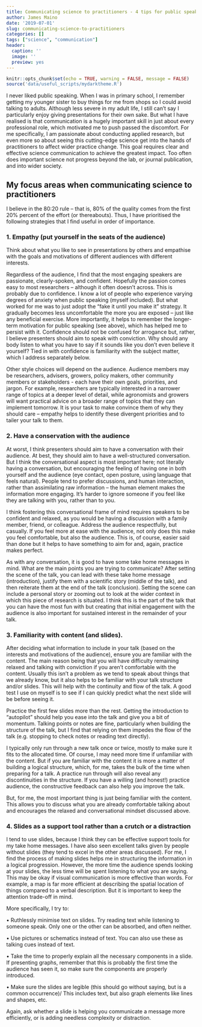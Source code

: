 ```yaml
---
title: Communicating science to practitioners - 4 tips for public speaking
author: James Maino
date: '2019-07-01'
slug: communicating-science-to-practitioners
categories: []
tags: ["science", "communication"]
header:
  caption: ''
  image: ''
  preview: yes
---
```


```r
knitr::opts_chunk$set(echo = TRUE, warning = FALSE, message = FALSE)
source('data/useful_scripts/mydarktheme.R')
```


I never liked public speaking. When I was in primary school, I remember getting my younger sister to buy things for me from shops so I could avoid talking to adults. Although less severe in my adult life, I still can’t say I particularly enjoy giving presentations for their own sake. But what I have realised is that communication is a hugely important skill in just about every professional role, which motivated me to push passed the discomfort. For me specifically, I am passionate about conducting applied research, but even more so about seeing this cutting-edge science get into the hands of practitioners to affect wider practice change. This goal requires clear and effective science communication to achieve the greatest impact. Too often does important science not progress beyond the lab, or journal publication, and into wider society. 

## My focus areas when communicating science to practitioners
I believe in the 80:20 rule – that is, 80% of the quality comes from the first 20% percent of the effort (or thereabouts). Thus, I have prioritised the following strategies that I find useful in order of importance.

### 1.	Empathy (put yourself in the seats of the audience)
Think about what you like to see in presentations by others and empathise with the goals and motivations of different audiences with different interests. 

Regardless of the audience, I find that the most engaging speakers are passionate, clearly-spoken, and confident. Hopefully the passion comes easy to most researchers – although it often doesn’t across. This is probably due to confidence. I know a lot of people who experience varying degrees of anxiety when public speaking (myself included). But what worked for me was to just adopt the “fake it until you make it” strategy. It gradually becomes less uncomfortable the more you are exposed – just like any beneficial exercise. More importantly, it helps to remember the longer-term motivation for public speaking (see above), which has helped me to persist with it. Confidence should not be confused for arrogance but, rather, I believe presenters should aim to speak with conviction. Why should any body listen to what you have to say if it sounds like you don’t even believe it yourself? Tied in with confidence is familiarity with the subject matter, which I address separately below.

Other style choices will depend on the audience. Audience members may be researchers, advisers, growers, policy makers, other community members or stakeholders - each have their own goals, priorities, and jargon. For example, researchers are typically interested in a narrower range of topics at a deeper level of detail, while agronomists and growers will want practical advice on a broader range of topics that they can implement tomorrow. It is your task to make convince them of why they should care – empathy helps to identify these divergent priorities and to tailer your talk to them. 


### 2.	Have a conservation with the audience 
At worst, I think presenters should aim to have a conversation with their audience. At best, they should aim to have a well-structured conversation. But I think the conversational aspect is most important here; not literally having a conversation, but encouraging the feeling of having one in both yourself and the audience (eye contact, open posture, using language that feels natural). People tend to prefer discussions, and human interaction, rather than assimilating raw information – the human element makes the information more engaging. It’s harder to ignore someone if you feel like they are talking with you, rather than to you. 

I think fostering this conversational frame of mind requires speakers to be confident and relaxed, as you would be having a discussion with a family member, friend, or colleague. Address the audience respectfully, but casually. If you feel more at ease with the audience, not only does this make you feel comfortable, but also the audience. This is, of course, easier said than done but it helps to have something to aim for and, again, practice makes perfect.   

As with any conversation, it is good to have some take home messages in mind. What are the main points you are trying to communicate? After setting the scene of the talk, you can lead with these take home message (introduction), justify them with a scientific story (middle of the talk), and then reiterate them at the end of the talk (conclusion). Setting the scene can include a personal story or zooming out to look at the wider context in which this piece of research is situated. I think this is the part of the talk that you can have the most fun with but creating that initial engagement with the audience is also important for sustained interest in the remainder of your talk.

### 3.	Familiarity with content (and slides). 
After deciding what information to include in your talk (based on the interests and motivations of the audience), ensure you are familiar with the content. The main reason being that you will have difficulty remaining relaxed and talking with conviction if you aren’t comfortable with the content. Usually this isn’t a problem as we tend to speak about things that we already know, but it also helps to be familiar with your talk structure and/or slides. This will help with the continuity and flow of the talk. A good test I use on myself is to see if I can quickly predict what the next slide will be before seeing it. 

Practice the first few slides more than the rest. Getting the introduction to “autopilot” should help you ease into the talk and give you a bit of momentum. Talking points or notes are fine, particularly when building the structure of the talk, but I find that relying on them impedes the flow of the talk (e.g. stopping to check notes or reading text directly). 

I typically only run through a new talk once or twice, mostly to make sure it fits to the allocated time. Of course, I may need more time if unfamiliar with the content. But if you are familiar with the content it is more a matter of building a logical structure, which, for me, takes the bulk of the time when preparing for a talk. A practice run through will also reveal any discontinuities in the structure. If you have a willing (and honest!) practice audience, the constructive feedback can also help you improve the talk. 

But, for me, the most important thing is just being familiar with the content. This allows you to discuss what you are already comfortable talking about and encourages the relaxed and conversational mindset discussed above.  
 
### 4.	Slides as a support tool rather than a crutch or a distraction
I tend to use slides, because I think they can be effective support tools for my take home messages. I have also seen excellent talks given by people without slides (they tend to excel in the other areas discussed). For me, I find the process of making slides helps me in structuring the information in a logical progression. However, the more time the audience spends looking at your slides, the less time will be spent listening to what you are saying. This may be okay if visual communication is more effective than words. For example, a map is far more efficient at describing the spatial location of things compared to a verbal description. But it is important to keep the attention trade-off in mind. 

More specifically, I try to: 

•	Ruthlessly minimise text on slides. Try reading text while listening to someone speak. Only one or the other can be absorbed, and often neither. 

•	Use pictures or schematics instead of text. You can also use these as talking cues instead of text.

•	Take the time to properly explain all the necessary components in a slide. If presenting graphs, remember that this is probably the first time the audience has seen it, so make sure the components are properly introduced. 

•	Make sure the slides are legible (this should go without saying, but is a common occurrence)/ This includes text, but also graph elements like lines and shapes, etc. 

Again, ask whether a slide is helping you communicate a message more efficiently, or is adding needless complexity or distraction.  






